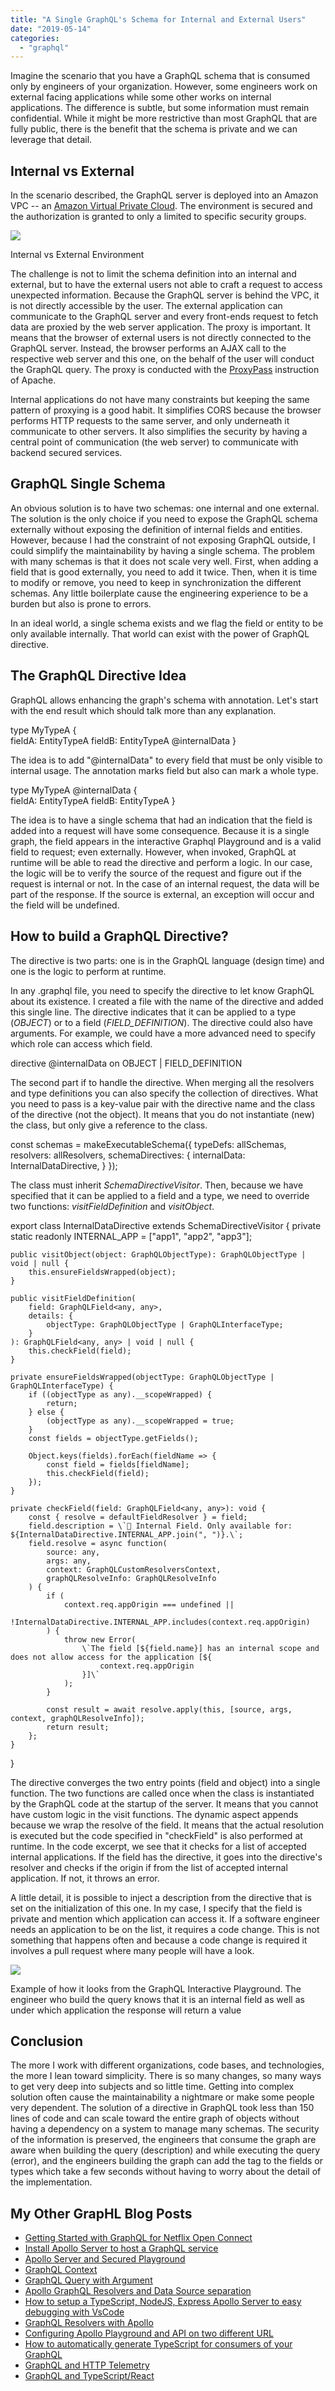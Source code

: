 ```yaml
---
title: "A Single GraphQL's Schema for Internal and External Users"
date: "2019-05-14"
categories: 
  - "graphql"
---
```


Imagine the scenario that you have a GraphQL schema that is consumed only by engineers of your organization. However, some engineers work on external facing applications while some other works on internal applications. The difference is subtle, but some information must remain confidential. While it might be more restrictive than most GraphQL that are fully public, there is the benefit that the schema is private and we can leverage that detail.

## Internal vs External

In the scenario described, the GraphQL server is deployed into an Amazon VPC -- an [Amazon Virtual Private Cloud](https://aws.amazon.com/vpc/). The environment is secured and the authorization is granted to only a limited to specific security groups.

![](https://patrickdesjardins.com/blog/wp-content/uploads/2019/04/GraphQLServers-Page-11.png)

Internal vs External Environment

The challenge is not to limit the schema definition into an internal and external, but to have the external users not able to craft a request to access unexpected information. Because the GraphQL server is behind the VPC, it is not directly accessible by the user. The external application can communicate to the GraphQL server and every front-ends request to fetch data are proxied by the web server application. The proxy is important. It means that the browser of external users is not directly connected to the GraphQL server. Instead, the browser performs an AJAX call to the respective web server and this one, on the behalf of the user will conduct the GraphQL query. The proxy is conducted with the [ProxyPass](https://httpd.apache.org/docs/2.4/mod/mod_proxy.html) instruction of Apache.

Internal applications do not have many constraints but keeping the same pattern of proxying is a good habit. It simplifies CORS because the browser performs HTTP requests to the same server, and only underneath it communicate to other servers. It also simplifies the security by having a central point of communication (the web server) to communicate with backend secured services.

## GraphQL Single Schema

An obvious solution is to have two schemas: one internal and one external. The solution is the only choice if you need to expose the GraphQL schema externally without exposing the definition of internal fields and entities. However, because I had the constraint of not exposing GraphQL outside, I could simplify the maintainability by having a single schema. The problem with many schemas is that it does not scale very well. First, when adding a field that is good externally, you need to add it twice. Then, when it is time to modify or remove, you need to keep in synchronization the different schemas. Any little boilerplate cause the engineering experience to be a burden but also is prone to errors.

In an ideal world, a single schema exists and we flag the field or entity to be only available internally. That world can exist with the power of GraphQL directive.

## The GraphQL Directive Idea

GraphQL allows enhancing the graph's schema with annotation. Let's start with the end result which should talk more than any explanation.

type MyTypeA {    
    fieldA: EntityTypeA
    fieldB: EntityTypeA @internalData
}

The idea is to add "@internalData" to every field that must be only visible to internal usage. The annotation marks field but also can mark a whole type.

type MyTypeA @internalData {    
    fieldA: EntityTypeA
    fieldB: EntityTypeA
}

The idea is to have a single schema that had an indication that the field is added into a request will have some consequence. Because it is a single graph, the field appears in the interactive Graphql Playground and is a valid field to request; even externally. However, when invoked, GraphQL at runtime will be able to read the directive and perform a logic. In our case, the logic will be to verify the source of the request and figure out if the request is internal or not. In the case of an internal request, the data will be part of the response. If the source is external, an exception will occur and the field will be undefined.

## How to build a GraphQL Directive?

The directive is two parts: one is in the GraphQL language (design time) and one is the logic to perform at runtime.

In any .graphql file, you need to specify the directive to let know GraphQL about its existence. I created a file with the name of the directive and added this single line. The directive indicates that it can be applied to a type (_OBJECT_) or to a field (_FIELD_DEFINITION_). The directive could also have arguments. For example, we could have a more advanced need to specify which role can access which field.

directive @internalData on OBJECT | FIELD_DEFINITION

The second part if to handle the directive. When merging all the resolvers and type definitions you can also specify the collection of directives. What you need to pass is a key-value pair with the directive name and the class of the directive (not the object). It means that you do not instantiate (new) the class, but only give a reference to the class.

const schemas = makeExecutableSchema({
    typeDefs: allSchemas,
    resolvers: allResolvers,
    schemaDirectives: {
        internalData: InternalDataDirective,
        }
});

The class must inherit _SchemaDirectiveVisitor_. Then, because we have specified that it can be applied to a field and a type, we need to override two functions: _visitFieldDefinition_ and _visitObject_.

export class InternalDataDirective extends SchemaDirectiveVisitor {
    private static readonly INTERNAL_APP = ["app1", "app2", "app3"];

    public visitObject(object: GraphQLObjectType): GraphQLObjectType | void | null {
        this.ensureFieldsWrapped(object);
    }

    public visitFieldDefinition(
        field: GraphQLField<any, any>,
        details: {
            objectType: GraphQLObjectType | GraphQLInterfaceType;
        }
    ): GraphQLField<any, any> | void | null {
        this.checkField(field);
    }

    private ensureFieldsWrapped(objectType: GraphQLObjectType | GraphQLInterfaceType) {
        if ((objectType as any).__scopeWrapped) {
            return;
        } else {
            (objectType as any).__scopeWrapped = true;
        }
        const fields = objectType.getFields();

        Object.keys(fields).forEach(fieldName => {
            const field = fields[fieldName];
            this.checkField(field);
        });
    }

    private checkField(field: GraphQLField<any, any>): void {
        const { resolve = defaultFieldResolver } = field;
        field.description = \`🔐 Internal Field. Only available for: ${InternalDataDirective.INTERNAL_APP.join(", ")}.\`;
        field.resolve = async function(
            source: any,
            args: any,
            context: GraphQLCustomResolversContext,
            graphQLResolveInfo: GraphQLResolveInfo
        ) {
            if (
                context.req.appOrigin === undefined ||
                !InternalDataDirective.INTERNAL_APP.includes(context.req.appOrigin)
            ) {
                throw new Error(
                    \`The field [${field.name}] has an internal scope and does not allow access for the application [${
                        context.req.appOrigin
                    }]\`
                );
            }

            const result = await resolve.apply(this, [source, args, context, graphQLResolveInfo]);
            return result;
        };
    }
}

The directive converges the two entry points (field and object) into a single function. The two functions are called once when the class is instantiated by the GraphQL code at the startup of the server. It means that you cannot have custom logic in the visit functions. The dynamic aspect appends because we wrap the resolve of the field. It means that the actual resolution is executed but the code specified in "checkField" is also performed at runtime. In the code excerpt, we see that it checks for a list of accepted internal applications. If the field has the directive, it goes into the directive's resolver and checks if the origin if from the list of accepted internal application. If not, it throws an error.

A little detail, it is possible to inject a description from the directive that is set on the initialization of this one. In my case, I specify that the field is private and mention which application can access it. If a software engineer needs an application to be on the list, it requires a code change. This is not something that happens often and because a code change is required it involves a pull request where many people will have a look.

![](https://patrickdesjardins.com/blog/wp-content/uploads/2019/04/image-1.png)

Example of how it looks from the GraphQL Interactive Playground. The engineer who build the query knows that it is an internal field as well as under which application the response will return a value

## Conclusion

The more I work with different organizations, code bases, and technologies, the more I lean toward simplicity. There is so many changes, so many ways to get very deep into subjects and so little time. Getting into complex solution often cause the maintainability a nightmare or make some people very dependent. The solution of a directive in GraphQL took less than 150 lines of code and can scale toward the entire graph of objects without having a dependency on a system to manage many schemas. The security of the information is preserved, the engineers that consume the graph are aware when building the query (description) and while executing the query (error), and the engineers building the graph can add the tag to the fields or types which take a few seconds without having to worry about the detail of the implementation.

## My Other GrapHL Blog Posts

- [Getting Started with GraphQL for Netflix Open Connect](https://patrickdesjardins.com/blog/getting-started-with-graphql-for-netflix-open-connect)
- [Install Apollo Server to host a GraphQL service](https://patrickdesjardins.com/blog/install-apollo-server-to-host-a-graphql-service)
- [Apollo Server and Secured Playground](https://patrickdesjardins.com/blog/apollo-server-and-secured-playground)
- [GraphQL Context](https://patrickdesjardins.com/blog/graphql-context)
- [GraphQL Query with Argument](https://patrickdesjardins.com/blog/graphql-query-with-argument)
- [Apollo GraphQL Resolvers and Data Source separation](https://patrickdesjardins.com/blog/apollo-graphql-resolvers-and-data-source-separation)
- [How to setup a TypeScript, NodeJS, Express Apollo Server to easy debugging with VsCode](https://patrickdesjardins.com/blog/how-to-setup-a-typescript-nodejs-express-apollo-server-to-easy-debugging-with-vscode)
- [GraphQL Resolvers with Apollo](https://patrickdesjardins.com/blog/graphql-resolvers-with-apollo)
- [Configuring Apollo Playground and API on two different URL](https://patrickdesjardins.com/blog/configuring-apollo-playground-and-api-on-two-different-url)
- [How to automatically generate TypeScript for consumers of your GraphQL](https://patrickdesjardins.com/blog/how-to-automatically-generate-typescript-for-consumer-of-your-graphql)
- [GraphQL and HTTP Telemetry](https://patrickdesjardins.com/blog/graphql-extension-to-collect-http-and-resolvers-telemetry)
- [GraphQL and TypeScript/React](https://patrickdesjardins.com/blog/how-to-consume-graphql-in-typescript-and-react)
